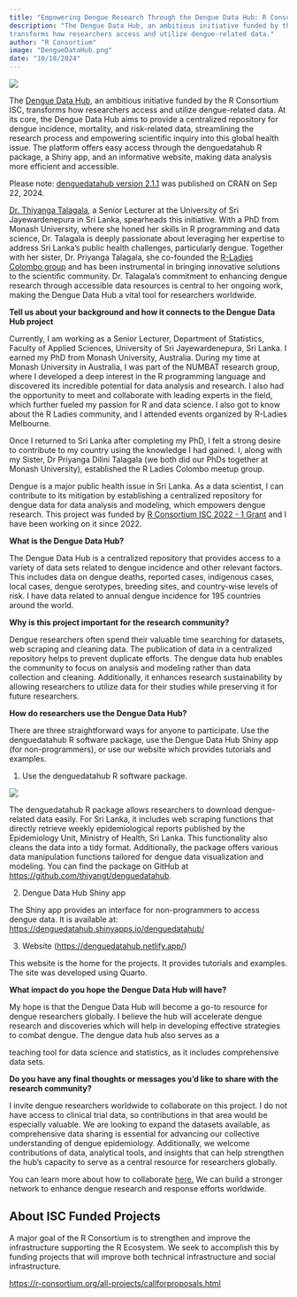```yaml
---
title: "Empowering Dengue Research Through the Dengue Data Hub: R Consortium Funded Initiative"
description: "The Dengue Data Hub, an ambitious initiative funded by the R Consortium ISC, 
transforms how researchers access and utilize dengue-related data."
author: "R Consortium"
image: "DengueDataHub.png"
date: "10/18/2024"
---
```


![](DengueDataHub.png)

The [Dengue Data Hub](https://github.com/thiyangt/denguedatahub), an ambitious initiative funded 
by the R Consortium ISC, transforms how researchers access and utilize dengue-related data. At 
its core, the Dengue Data Hub aims to provide a centralized repository for dengue incidence, 
mortality, and risk-related data, streamlining the research process and empowering scientific 
inquiry into this global health issue. The platform offers easy access through the denguedatahub 
R package, a Shiny app, and an informative website, making data analysis more efficient and accessible.

Please note: [denguedatahub version 2.1.1](https://cran.r-project.org/web/packages/denguedatahub/index.html) 
was published on CRAN on Sep 22, 2024.

[Dr. Thiyanga Talagala](https://www.linkedin.com/in/thiyanga-talagala-24bb63134/), a Senior Lecturer at 
the University of Sri Jayewardenepura in Sri Lanka, spearheads this initiative. With a PhD from Monash 
University, where she honed her skills in R programming and data science, Dr. Talagala is deeply 
passionate about leveraging her expertise to address Sri Lanka’s public health challenges, particularly 
dengue. Together with her sister, Dr. Priyanga Talagala, she co-founded the 
[R-Ladies Colombo group](https://www.meetup.com/rladies-colombo/) and has been instrumental in 
bringing innovative solutions to the scientific community. Dr. Talagala’s commitment to enhancing 
dengue research through accessible data resources is central to her ongoing work, making the Dengue 
Data Hub a vital tool for researchers worldwide.

**Tell us about your background and how it connects to the Dengue Data Hub project**

Currently, I am working as a Senior Lecturer, Department of Statistics, Faculty of Applied Sciences, 
University of Sri Jayewardenepura, Sri Lanka. I earned my PhD from Monash University, Australia. 
During my time at Monash University in Australia, I was part of the NUMBAT research group, where I 
developed a deep interest in the R programming language and discovered its incredible potential for 
data analysis and research. I also had the opportunity to meet and collaborate with leading experts 
in the field, which further fueled my passion for R and data science. I also got to know about the 
R Ladies community, and I attended events organized by R-Ladies Melbourne. 

Once I returned to Sri Lanka after completing my PhD, I felt a strong desire to contribute to my 
country using the knowledge I had gained. I, along with my Sister, Dr Priyanga Dilini Talagala 
(we both did our PhDs together at Monash University), established the R Ladies Colombo meetup group. 

Dengue is a major public health issue in Sri Lanka. As a data scientist, I can contribute to 
its mitigation by establishing a centralized repository for dengue data for data analysis and modeling, 
which empowers dengue research. This project was funded by [R Consortium ISC 2022 - 1 Grant](https://r-consortium.org/all-projects/2022-group-1.html#dengue-data-hub) and 
I have been working on it since 2022.

**What is the Dengue Data Hub?**

The Dengue Data Hub is a centralized repository that provides access to a variety of data
sets related to dengue incidence and other relevant factors. This includes data on dengue
deaths, reported cases, indigenous cases, local cases, dengue serotypes, breeding sites, and
country-wise levels of risk. I have data related to annual dengue incidence for 195 countries
around the world.

**Why is this project important for the research community?**

Dengue researchers often spend their valuable time searching for datasets, web scraping and
cleaning data. The publication of data in a centralized repository helps to prevent duplicate
efforts. The dengue data hub enables the community to focus on analysis and modeling rather than 
data collection and cleaning. Additionally, it enhances research sustainability by allowing 
researchers to utilize data for their studies while preserving it for future researchers.

**How do researchers use the Dengue Data Hub?**

There are three straightforward ways for anyone to participate. Use the denguedatahub R software 
package, use the Dengue Data Hub Shiny app (for non-programmers), or use our website which 
provides tutorials and examples. 

1. Use the denguedatahub R software package.

![](denguedatahub-package.png)

The denguedatahub R package allows researchers to download dengue-related data easily. For Sri 
Lanka, it includes web scraping functions that directly retrieve weekly epidemiological reports 
published by the Epidemiology Unit, Ministry of Health, Sri Lanka. This functionality also 
cleans the data into a tidy format. Additionally, the package offers various data manipulation 
functions tailored for dengue data visualization and modeling. You can find the package on GitHub 
at [https://github.com/thiyangt/denguedatahub](https://github.com/thiyangt/denguedatahub).

2. Dengue Data Hub Shiny app

The Shiny app provides an interface for non-programmers to access dengue data. It is
available at: [https://denguedatahub.shinyapps.io/denguedatahub/](https://denguedatahub.shinyapps.io/denguedatahub/)

3. Website ([https://denguedatahub.netlify.app/](https://denguedatahub.netlify.app/))

This website is the home for the projects. It provides tutorials and examples. The site was
developed using Quarto.

**What impact do you hope the Dengue Data Hub will have?**

My hope is that the Dengue Data Hub will become a go-to resource for dengue researchers
globally. I believe the hub will accelerate dengue research and discoveries which will help
in developing effective strategies to combat dengue. The dengue data hub also serves as a

teaching tool for data science and statistics, as it includes comprehensive data sets.

**Do you have any final thoughts or messages you’d like to share with the research community?**

I invite dengue researchers worldwide to collaborate on this project. I do not have access to clinical 
trial data, so contributions in that area would be especially valuable. We are looking to expand the 
datasets available, as comprehensive data sharing is essential for advancing our collective understanding 
of dengue epidemiology. Additionally, we welcome contributions of data, analytical tools, and insights 
that can help strengthen the hub's capacity to serve as a central resource for researchers globally. 

You can learn more about how to collaborate [here.](https://denguedatahub.netlify.app/collaborate.html) 
We can build a stronger network to enhance dengue research and response efforts worldwide.


## About ISC Funded Projects

A major goal of the R Consortium is to strengthen and improve the infrastructure supporting the R Ecosystem. 
We seek to accomplish this by funding projects that will improve both technical infrastructure and social 
infrastructure.

[https://r-consortium.org/all-projects/callforproposals.html](https://r-consortium.org/all-projects/callforproposals.html) 

